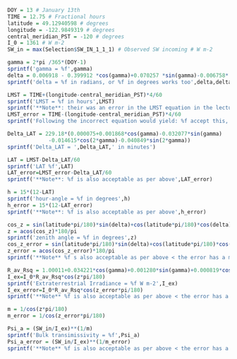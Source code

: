 

```R
DOY = 13 # January 13th
TIME = 12.75 # Fractional hours
latitude = 49.12940598 # degrees
longitude = -122.9849319 # degrees
central_meridian_PST = -120 # degrees
I_0 = 1361 # W m-2
SW_in = max(Selection$SW_IN_1_1_1) # Observed SW incoming # W m-2

gamma = 2*pi /365*(DOY-1) 
sprintf('gamma = %f',gamma)
delta = 0.006918 - 0.399912 *cos(gamma)+0.070257 *sin(gamma)-0.006758* cos(2*gamma) + 0.000907*sin(2*gamma)-0.002697*cos(3*gamma)+0.00148 *sin(3*gamma)
sprintf('delta = %f in radians, or %f in degrees works too',delta,delta*180/pi)

LMST = TIME+(longitude-central_meridian_PST)*4/60
sprintf('LMST = %f in hours',LMST)
sprintf('**Note**: their was an error in the LMST equation in the lecture slide, which has since been corrected.')
LMST_error = TIME-(longitude-central_meridian_PST)*4/60
sprintf('Following the incorrect equation would yield: %f accept this, along with calculations of LAT, h, and z based on it',LMST_error)

Delta_LAT = 229.18*(0.000075+0.001868*cos(gamma)-0.032077*sin(gamma)
             -0.014615*cos(2*gamma)-0.040849*sin(2*gamma))
sprintf('Delta_LAT = ',Delta_LAT,' in minutes')

LAT = LMST-Delta_LAT/60
sprintf('LAT %f',LAT)
LAT_error=LMST_error-Delta_LAT/60
sprintf('**Note**: %f is also acceptable as per above',LAT_error)

h = 15*(12-LAT)
sprintf('hour-angle = %f in degrees',h)
h_error = 15*(12-LAT_error)
sprintf('**Note**: %f is also acceptable as per above',h_error)

cos_z = sin(latitude*pi/180)*sin(delta)+cos(latitude*pi/180)*cos(delta)*cos(h*pi/180)
z = acos(cos_z)*180/pi
sprintf('zenith angle = %f in degrees',z)
cos_z_error = sin(latitude*pi/180)*sin(delta)+cos(latitude*pi/180)*cos(delta)*cos(h_error*pi/180)
z_error = acos(cos_z_error)*180/pi
sprintf('**Note** %f s also acceptable as per above < the error has a minor impact on the final answer.',z_error)

R_av_Rsq = 1.00011+0.034221*cos(gamma)+0.001280*sin(gamma)+0.000819*cos(2*gamma)+0.000077*sin(2*gamma)
I_ex=I_0*R_av_Rsq*cos(z*pi/180)
sprintf('Extraterrestrial Irradiance = %f W m-2',I_ex)
I_ex_error=I_0*R_av_Rsq*cos(z_error*pi/180)
sprintf('**Note** %f is also acceptable as per above < the error has a minor impact on the answer.',I_ex_error)

m = 1/cos(z*pi/180)
m_error = 1/cos(z_error*pi/180)

Psi_a = (SW_in/I_ex)**(1/m)
sprintf('Bulk transimissivity = %f',Psi_a)
Psi_a_error = (SW_in/I_ex)**(1/m_error)
sprintf('**Note** %f is also acceptable as per above < the error has a minor impact on the answer.',Psi_a_error)

```

